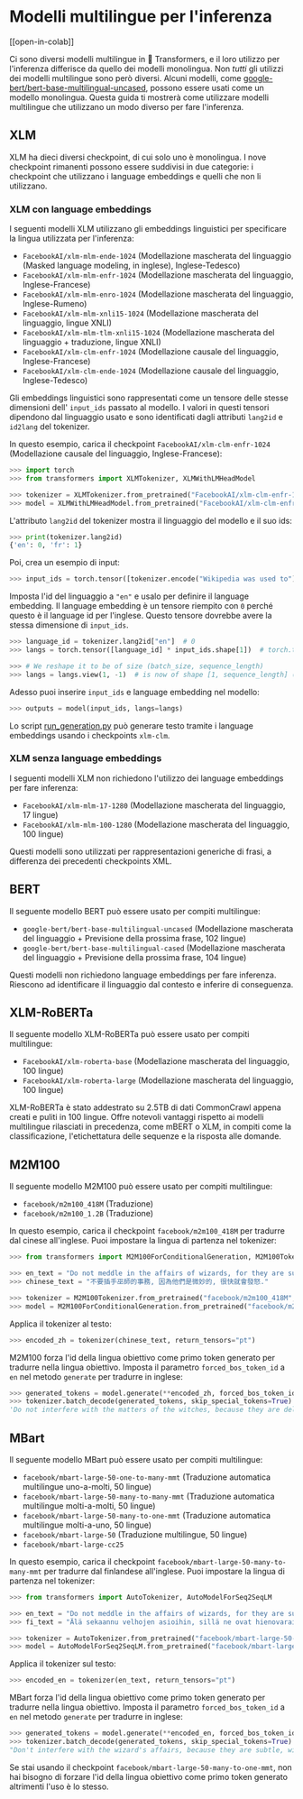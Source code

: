 <!--Copyright 2022 The HuggingFace Team. All rights reserved.

Licensed under the Apache License, Version 2.0 (the "License"); you may not use this file except in compliance with
the License. You may obtain a copy of the License at

http://www.apache.org/licenses/LICENSE-2.0

Unless required by applicable law or agreed to in writing, software distributed under the License is distributed on
an "AS IS" BASIS, WITHOUT WARRANTIES OR CONDITIONS OF ANY KIND, either express or implied. See the License for the
specific language governing permissions and limitations under the License.
-->

# Modelli multilingue per l'inferenza

[[open-in-colab]]

Ci sono diversi modelli multilingue in 🤗 Transformers, e il loro utilizzo per l'inferenza differisce da quello dei modelli monolingua. Non *tutti* gli utilizzi dei modelli multilingue sono però diversi. Alcuni modelli, come [google-bert/bert-base-multilingual-uncased](https://huggingface.co/google-bert/bert-base-multilingual-uncased), possono essere usati come un modello monolingua. Questa guida ti mostrerà come utilizzare modelli multilingue che utilizzano un modo diverso per fare l'inferenza.

## XLM

XLM ha dieci diversi checkpoint, di cui solo uno è monolingua. I nove checkpoint rimanenti possono essere suddivisi in due categorie: i checkpoint che utilizzano i language embeddings e quelli che non li utilizzano.

### XLM con language embeddings

I seguenti modelli XLM utilizzano gli embeddings linguistici per specificare la lingua utilizzata per l'inferenza:

- `FacebookAI/xlm-mlm-ende-1024` (Modellazione mascherata del linguaggio (Masked language modeling, in inglese), Inglese-Tedesco)
- `FacebookAI/xlm-mlm-enfr-1024` (Modellazione mascherata del linguaggio, Inglese-Francese)
- `FacebookAI/xlm-mlm-enro-1024` (Modellazione mascherata del linguaggio, Inglese-Rumeno)
- `FacebookAI/xlm-mlm-xnli15-1024` (Modellazione mascherata del linguaggio, lingue XNLI)
- `FacebookAI/xlm-mlm-tlm-xnli15-1024` (Modellazione mascherata del linguaggio + traduzione, lingue XNLI)
- `FacebookAI/xlm-clm-enfr-1024` (Modellazione causale del linguaggio, Inglese-Francese)
- `FacebookAI/xlm-clm-ende-1024` (Modellazione causale del linguaggio, Inglese-Tedesco)

Gli embeddings linguistici sono rappresentati come un tensore delle stesse dimensioni dell' `input_ids` passato al modello. I valori in questi tensori dipendono dal linguaggio usato e sono identificati dagli attributi `lang2id` e `id2lang` del tokenizer.

In questo esempio, carica il checkpoint `FacebookAI/xlm-clm-enfr-1024` (Modellazione causale del linguaggio, Inglese-Francese):

```py
>>> import torch
>>> from transformers import XLMTokenizer, XLMWithLMHeadModel

>>> tokenizer = XLMTokenizer.from_pretrained("FacebookAI/xlm-clm-enfr-1024")
>>> model = XLMWithLMHeadModel.from_pretrained("FacebookAI/xlm-clm-enfr-1024")
```

L'attributo `lang2id` del tokenizer mostra il linguaggio del modello e il suo ids:

```py
>>> print(tokenizer.lang2id)
{'en': 0, 'fr': 1}
```

Poi, crea un esempio di input:

```py
>>> input_ids = torch.tensor([tokenizer.encode("Wikipedia was used to")])  # batch size of 1
```

Imposta l'id del linguaggio a `"en"` e usalo per definire il language embedding. Il language embedding è un tensore riempito con `0` perché questo è il language id per l'inglese. Questo tensore dovrebbe avere la stessa dimensione di `input_ids`.

```py
>>> language_id = tokenizer.lang2id["en"]  # 0
>>> langs = torch.tensor([language_id] * input_ids.shape[1])  # torch.tensor([0, 0, 0, ..., 0])

>>> # We reshape it to be of size (batch_size, sequence_length)
>>> langs = langs.view(1, -1)  # is now of shape [1, sequence_length] (we have a batch size of 1)
```

Adesso puoi inserire `input_ids` e language embedding nel modello:

```py
>>> outputs = model(input_ids, langs=langs)
```

Lo script [run_generation.py](https://github.com/huggingface/transformers/tree/main/examples/pytorch/text-generation/run_generation.py) può generare testo tramite i language embeddings usando i checkpoints `xlm-clm`.

### XLM senza language embeddings

I seguenti modelli XLM non richiedono l'utilizzo dei language embeddings per fare inferenza:

- `FacebookAI/xlm-mlm-17-1280` (Modellazione mascherata del linguaggio, 17 lingue)
- `FacebookAI/xlm-mlm-100-1280` (Modellazione mascherata del linguaggio, 100 lingue)

Questi modelli sono utilizzati per rappresentazioni generiche di frasi, a differenza dei precedenti checkpoints XML.

## BERT

Il seguente modello BERT può essere usato per compiti multilingue:

- `google-bert/bert-base-multilingual-uncased` (Modellazione mascherata del linguaggio + Previsione della prossima frase, 102 lingue)
- `google-bert/bert-base-multilingual-cased` (Modellazione mascherata del linguaggio + Previsione della prossima frase, 104 lingue)

Questi modelli non richiedono language embeddings per fare inferenza. Riescono ad identificare il linguaggio dal contesto e inferire di conseguenza.

## XLM-RoBERTa

Il seguente modello XLM-RoBERTa può essere usato per compiti multilingue:

- `FacebookAI/xlm-roberta-base` (Modellazione mascherata del linguaggio, 100 lingue)
- `FacebookAI/xlm-roberta-large` (Modellazione mascherata del linguaggio, 100 lingue)

XLM-RoBERTa è stato addestrato su 2.5TB di dati CommonCrawl appena creati e puliti in 100 lingue. Offre notevoli vantaggi rispetto ai modelli multilingue rilasciati in precedenza, come mBERT o XLM, in compiti come la classificazione, l'etichettatura delle sequenze e la risposta alle domande.

## M2M100

Il seguente modello M2M100 può essere usato per compiti multilingue:

- `facebook/m2m100_418M` (Traduzione)
- `facebook/m2m100_1.2B` (Traduzione)

In questo esempio, carica il checkpoint `facebook/m2m100_418M`  per tradurre dal cinese all'inglese. Puoi impostare la lingua di partenza nel tokenizer:

```py
>>> from transformers import M2M100ForConditionalGeneration, M2M100Tokenizer

>>> en_text = "Do not meddle in the affairs of wizards, for they are subtle and quick to anger."
>>> chinese_text = "不要插手巫師的事務, 因為他們是微妙的, 很快就會發怒."

>>> tokenizer = M2M100Tokenizer.from_pretrained("facebook/m2m100_418M", src_lang="zh")
>>> model = M2M100ForConditionalGeneration.from_pretrained("facebook/m2m100_418M")
```

Applica il tokenizer al testo:

```py
>>> encoded_zh = tokenizer(chinese_text, return_tensors="pt")
```

M2M100 forza l'id della lingua obiettivo come primo token generato per tradurre nella lingua obiettivo. Imposta il parametro `forced_bos_token_id` a `en` nel metodo `generate` per tradurre in inglese:

```py
>>> generated_tokens = model.generate(**encoded_zh, forced_bos_token_id=tokenizer.get_lang_id("en"))
>>> tokenizer.batch_decode(generated_tokens, skip_special_tokens=True)
'Do not interfere with the matters of the witches, because they are delicate and will soon be angry.'
```

## MBart

Il seguente modello MBart può essere usato per compiti multilingue:

- `facebook/mbart-large-50-one-to-many-mmt` (Traduzione automatica multilingue uno-a-molti, 50 lingue)
- `facebook/mbart-large-50-many-to-many-mmt` (Traduzione automatica multilingue molti-a-molti, 50 lingue)
- `facebook/mbart-large-50-many-to-one-mmt` (Traduzione automatica multilingue molti-a-uno, 50 lingue)
- `facebook/mbart-large-50` (Traduzione multilingue, 50 lingue)
- `facebook/mbart-large-cc25`

In questo esempio, carica il checkpoint `facebook/mbart-large-50-many-to-many-mmt` per tradurre dal finlandese all'inglese. Puoi impostare la lingua di partenza nel tokenizer:

```py
>>> from transformers import AutoTokenizer, AutoModelForSeq2SeqLM

>>> en_text = "Do not meddle in the affairs of wizards, for they are subtle and quick to anger."
>>> fi_text = "Älä sekaannu velhojen asioihin, sillä ne ovat hienovaraisia ja nopeasti vihaisia."

>>> tokenizer = AutoTokenizer.from_pretrained("facebook/mbart-large-50-many-to-many-mmt", src_lang="fi_FI")
>>> model = AutoModelForSeq2SeqLM.from_pretrained("facebook/mbart-large-50-many-to-many-mmt")
```

Applica il tokenizer sul testo:

```py
>>> encoded_en = tokenizer(en_text, return_tensors="pt")
```

MBart forza l'id della lingua obiettivo come primo token generato per tradurre nella lingua obiettivo. Imposta il parametro `forced_bos_token_id` a `en` nel metodo `generate` per tradurre in inglese:

```py
>>> generated_tokens = model.generate(**encoded_en, forced_bos_token_id=tokenizer.lang_code_to_id("en_XX"))
>>> tokenizer.batch_decode(generated_tokens, skip_special_tokens=True)
"Don't interfere with the wizard's affairs, because they are subtle, will soon get angry."
```

Se stai usando il checkpoint `facebook/mbart-large-50-many-to-one-mmt`, non hai bisogno di forzare l'id della lingua obiettivo come primo token generato altrimenti l'uso è lo stesso.